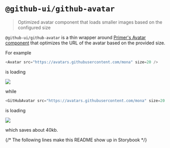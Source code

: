 # `@github-ui/github-avatar`

> Optimized avatar component that loads smaller images based on the configured size

`@github-ui/github-avatar` is a thin wrapper around [Primer's Avatar component](https://primer.style/react/Avatar) that optimizes the URL of the avatar based on the provided size.

For example

```js
<Avatar src="https://avatars.githubusercontent.com/mona" size=20 />
```

is loading

![](https://avatars.githubusercontent.com/mona)

while

```js
<GitHubAvatar src="https://avatars.githubusercontent.com/mona" size=20 />
```

is loading

![](https://avatars.githubusercontent.com/mona?size=40)

which saves about 40kb.

{/* The following lines make this README show up in Storybook */}


<Meta of={GitHubAvatarStories} />
